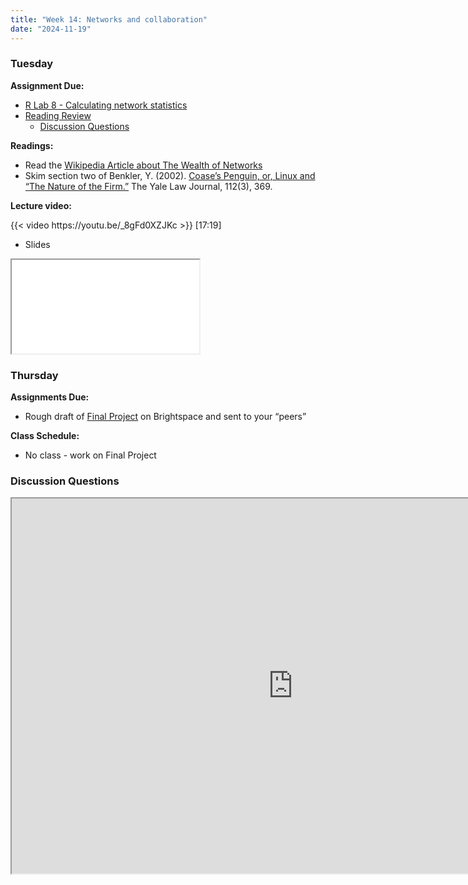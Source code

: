 ```yaml
---
title: "Week 14: Networks and collaboration"
date: "2024-11-19"
---
```



### Tuesday

**Assignment Due:**

* [R Lab 8 - Calculating network statistics](/assignments/r_lab_8_%E2%80%93_network_stats.qmd)
* [Reading Review](/syllabus/syllabus.qmd#reading-review-assignments)
    * [Discussion Questions](#discussion-questions)

**Readings:** 

* Read the [Wikipedia Article about The Wealth of Networks](https://en.wikipedia.org/wiki/The_Wealth_of_Networks)
* Skim section two of Benkler, Y. (2002). [Coase’s Penguin, or, Linux and "The Nature of the Firm."](https://www-jstor-org.ezproxy.lib.purdue.edu/stable/1562247) The Yale Law Journal, 112(3), 369.

**Lecture video:**

{{< video https://youtu.be/_8gFd0XZJKc >}} [17:19]

* Slides

<iframe class='slide-deck' src="/lectures/content_lectures/networks_and_collaboration.html"></iframe>


### Thursday

**Assignments Due:**

* Rough draft of [Final Project](/assignments/Final-project.qmd) on Brightspace and sent to your "peers"

**Class Schedule:**

* No class - work on Final Project

### Discussion Questions

<iframe src="https://pollev-embeds.com/discourses/kWUGIjNfOXzbbCskco0Sx/respond" width="900px" height="600px"></iframe>